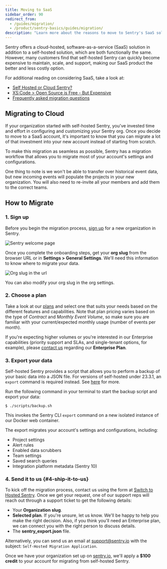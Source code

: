 ```yaml
---
title: Moving to SaaS
sidebar_order: 90
redirect_from:
  - /guides/migration/
  - /product/sentry-basics/guides/migration/
description: "Learn more about the reasons to move to Sentry's SaaS solution, which for many customers is less expensive to maintain, and easier to scale and support."
---
```


Sentry offers a cloud-hosted, software-as-a-service (SaaS) solution in addition to a self-hosted solution, which are both functionally the same. However, many customers find that self-hosted Sentry can quickly become expensive to maintain, scale, and support, making our SaaS product the better and less costly option.

For additional reading on considering SaaS, take a look at:

- [Self Hosted or Cloud Sentry?](https://sentry.io/_/resources/about-sentry/self-hosted-vs-cloud/)
- [XS:Code > Open Source is Free - But Expensive](https://dev.to/helad11/open-source-is-free-but-expensive-3h8a)
- [Frequently asked migration questions](https://sentry.io/from/self-hosted/)

## Migrating to Cloud

If your organization started with self-hosted Sentry, you've invested time and effort in configuring and customizing your Sentry org. Once you decide to move to a SaaS account, it's important to know that you can migrate a lot of that investment into your new account instead of starting from scratch.

To make this migration as seamless as possible, Sentry has a migration workflow that allows you to migrate most of your account's settings and configurations.

One thing to note is we won't be able to transfer over historical event data, but new incoming events will populate the projects in your new organization. You will also need to re-invite all your members and add them to the correct teams.

## How to Migrate

### 1. Sign up

Before you begin the migration process, [sign up](https://sentry.io/signup/) for a new organization in Sentry.

![Sentry welcome page](sign-up-welcome.png)

Once you complete the onboarding steps, get your **org slug** from the browser URL or in **Settings > General Settings**. We'll need this information to know where to migrate your data.

![Org slug in the url](org-slug.png)

<Note>

You can also modify your org slug in the org settings.

</Note>

### 2. Choose a plan

Take a look at our [plans](https://sentry.io/pricing/) and select one that suits your needs based on the different features and capabilities. Note that plan pricing varies based on the type of _Contract_ and _Monthly Event Volume_, so make sure you are familiar with your current/expected monthly usage (number of events per month).

If you're expecting higher volumes or you're interested in our Enterprise capabilities (priority support and SLAs, and single-tenant options, for example), please [contact us](https://sentry.io/contact/enterprise/) regarding our **Enterprise Plan**.

### 3. Export your data

Self-hosted Sentry provides a script that allows you to perform a backup of your basic data into a JSON file. For versions of self-hosted under 23.3.1, an `export` command is required instead. See [here](https://develop.sentry.dev/self-hosted/backup/) for more.

Run the following command in your terminal to start the backup script and export your data:

    $ ./scripts/backup.sh

This invokes the Sentry CLI `export` command on a new isolated instance of our Docker web container.

The export migrates your account's settings and configurations, including:

- Project settings
- Alert rules
- Enabled data scrubbers
- Team settings
- Saved search queries
- Integration platform metadata (Sentry 10)

### 4. Send it to us {#4-ship-it-to-us}

To kick off the migration process, contact us using the form at [Switch to Hosted Sentry](https://sentry.io/from/self-hosted/). Once we get your request, one of our support reps will reach out through a support ticket to get the following details:

- Your **Organization slug**.
- **Selected plan**. If you're unsure, let us know. We'll be happy to help you make the right decision. Also, if you think you'll need an Enterprise plan, we can connect you with the right person to discuss details.
- The **sentry_export.json** file.

Alternatively, you can send us an email at [support@sentry.io](mailto://support@sentry.io]) with the subject: `Self-Hosted Migration Application`.

Once we have your organization set up on [sentry.io](https://sentry.io), we'll apply a **$100 credit** to your account for migrating from self-hosted Sentry.
